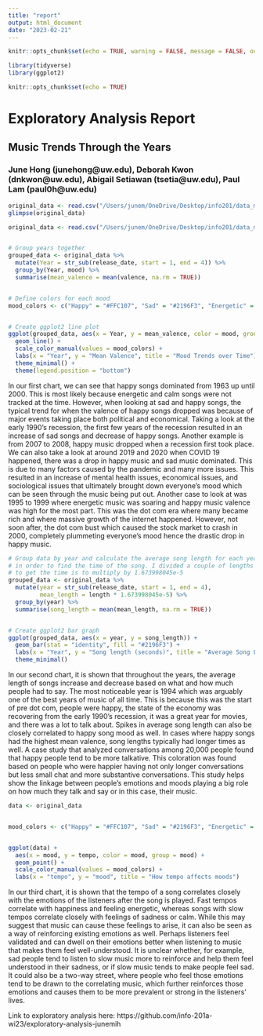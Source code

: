 ```yaml
---
title: "report"
output: html_document
date: "2023-02-21"
---
```





```r
knitr::opts_chunk$set(echo = TRUE, warning = FALSE, message = FALSE, out.width = "90%", out.height = "90%", fig.align='center')
```


```r
library(tidyverse)
library(ggplot2)
```




```r
knitr::opts_chunk$set(echo = TRUE)
```
# Exploratory Analysis Report


## Music Trends Through the Years
### June Hong (junehong@uw.edu), Deborah Kwon (dnkwon@uw.edu), Abigail Setiawan (tsetia@uw.edu), Paul Lam (paul0h@uw.edu)


```r
original_data <- read.csv("/Users/junem/OneDrive/Desktop/info201/data_moods.csv")
glimpse(original_data)
```




```r
original_data <- read.csv("/Users/junem/OneDrive/Desktop/info201/data_moods.csv")


# Group years together
grouped_data <- original_data %>%
  mutate(Year = str_sub(release_date, start = 1, end = 4)) %>%
  group_by(Year, mood) %>%
  summarise(mean_valence = mean(valence, na.rm = TRUE))


# Define colors for each mood
mood_colors <- c("Happy" = "#FFC107", "Sad" = "#2196F3", "Energetic" = "#F44336", "Calm" = "#4CAF50")


# Create ggplot2 line plot
ggplot(grouped_data, aes(x = Year, y = mean_valence, color = mood, group = mood)) +
  geom_line() +
  scale_color_manual(values = mood_colors) +
  labs(x = "Year", y = "Mean Valence", title = "Mood Trends over Time") +
  theme_minimal() +
  theme(legend.position = "bottom")


```


In our first chart, we can see that happy songs dominated from 1963 up until 2000. This is most likely because energetic and calm songs were not tracked at the time. However, when looking at sad and happy songs, the typical trend for when the valence of happy songs dropped was because of major events taking place both political and economical. Taking a look at the early 1990's recession, the first few years of the recession resulted in an increase of sad songs and decrease of happy songs. Another example is from 2007 to 2008, happy music dropped when a recession first took place. We can also take a look at around 2019 and 2020 when COVID 19 happened, there was a drop in happy music and sad music dominated. This is due to many factors caused by the pandemic and many more issues. This resulted in an increase of mental health issues, economical issues, and sociological issues that ultimately brought down everyone's mood which can be seen through the music being put out. Another case to look at was 1995 to 1999 where energetic music was soaring and happy music valence was high for the most part. This was the dot com era where many became rich and where massive growth of the internet happened. However, not soon after, the dot com bust which caused the stock market to crash in 2000, completely plummeting everyone's mood hence the drastic drop in happy music.


```r
# Group data by year and calculate the average song length for each year
# in order to find the time of the song. I divided a couple of lengths by actual song times and the number
# to get the time is to multiply by 1.673998045e-5
grouped_data <- original_data %>%
  mutate(year = str_sub(release_date, start = 1, end = 4),
         mean_length = length * 1.673998045e-5) %>%
  group_by(year) %>%
  summarise(song_length = mean(mean_length, na.rm = TRUE))


# Create ggplot2 bar graph
ggplot(grouped_data, aes(x = year, y = song_length)) +
  geom_bar(stat = "identity", fill = "#2196F3") +
  labs(x = "Year", y = "Song length (seconds)", title = "Average Song Length by Year") +
  theme_minimal()
```


In our second chart, it is shown that throughout the years, the average length of songs increase and decrease based on what and how much people had to say. The most noticeable year is 1994 which was arguably one of the best years of music of all time. This is because this was the start of pre dot com, people were happy, the state of the economy was recovering from the early 1990's recession, it was a great year for movies, and there was a lot to talk about. Spikes in average song length can also be closely correlated to happy song mood as well. In cases where happy songs had the highest mean valence, song lengths typically had longer times as well. A case study that analyzed conversations among 20,000 people found that happy people tend to be more talkative. This coloration was found based on people who were happier having not only longer conversations but less small chat and more substantive conversations. This study helps show the linkage between people's emotions and moods playing a big role on how much they talk and say or in this case, their music.


```r
data <- original_data


mood_colors <- c("Happy" = "#FFC107", "Sad" = "#2196F3", "Energetic" = "#F44336", "Calm" = "#4CAF50")


ggplot(data) +
  aes(x = mood, y = tempo, color = mood, group = mood) +
  geom_point() +
  scale_color_manual(values = mood_colors) +
  labs(x = "tempo", y = "mood", title = "How tempo affects moods") 


```


In our third chart, it is shown that the tempo of a song correlates closely with the emotions of the listeners after the song is played. Fast tempos correlate with happiness and feeling energetic, whereas songs with slow tempos correlate closely with feelings of sadness or calm. While this may suggest that music can cause these feelings to arise, it can also be seen as a way of reinforcing existing emotions as well. Perhaps listeners feel validated and can dwell on their emotions better when listening to music that makes them feel well-understood. It is unclear whether, for example, sad people tend to listen to slow music more to reinforce and help them feel understood in their sadness, or if slow music tends to make people feel sad. It could also be a two-way street, where people who feel those emotions tend to be drawn to the correlating music, which further reinforces those emotions and causes them to be more prevalent or strong in the listeners' lives.


Link to exploratory analysis here: https://github.com/info-201a-wi23/exploratory-analysis-junemih









